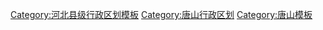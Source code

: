 {{Navbox
|name = 芦台经济技术开发区管辖区域
|title = [[芦台经济开发区]]管辖区域
|above = 行政隶属：[[唐山市]]（[[中华人民共和国|中国]][[河北省|河北]]）　　管委会驻地：[[新华路街道 (芦台开发区)|新华路街道]]新华路56号
|state = {{{state<includeonly>|collapsed</includeonly>}}}
|image = [[File:Flag of the People's Republic of China.svg|80px]]
|group1 = [[镇]]
|list1 = [[海北镇 (芦台开发区)|海北镇]] 

|group2 = [[街道 (行政区划)|街道]]
|list2 = [[新华路街道 (芦台开发区)|新华路街道]] 

|belowstyle = text-align: left; font-size: 80%;
|below= 参见：[[中华人民共和国河北省乡级以上行政区列表]]。
}}<noinclude>
[[Category:河北县级行政区划模板]]
[[Category:唐山行政区划]]
[[Category:唐山模板]]
</noinclude>